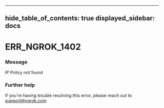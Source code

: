 

---
hide_table_of_contents: true
displayed_sidebar: docs
---


# ERR_NGROK_1402

### Message
IP Policy not found

<ErrorDetails error="err_ngrok_1402" />



### Further help
If you're having trouble resolving this error, please reach out to [support@ngrok.com](mailto:support@ngrok.com?subject=Help%20with%20ERR_NGROK_1402)

